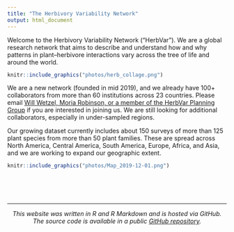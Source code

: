```yaml
---
title: "The Herbivory Variability Network"
output: html_document
---
```


Welcome to the Herbivory Variability Network ("HerbVar"). We are a global research network that aims to describe and understand how and why patterns in plant--herbivore interactions vary across the tree of life and around the world.

```r
knitr::include_graphics("photos/herb_collage.png")
```

We are a new network (founded in mid 2019), and we already have 100+ collaborators from more than 60 institutions across 23 countries. Please email [Will Wetzel, Moria Robinson, or a member of the HerbVar Planning Group](leadership.html) if you are interested in joining us. We are still looking for additional collaborators, especially in under-sampled regions.


Our growing dataset currently includes about 150 surveys of more than 125 plant species from more than 50 plant families. These are spread across North America, Central America, South America,  Europe, Africa, and Asia, and we are working to expand our geographic extent.

```r
knitr::include_graphics("photos/Map_2019-12-01.png")
```


<br>
<br>
<br>

***

<center> _This website was written in R and R Markdown and is hosted via GitHub. The source code is available in a public [GitHub repository](https://github.com/wcwetzel/HerbVar.github.io)._ </center>